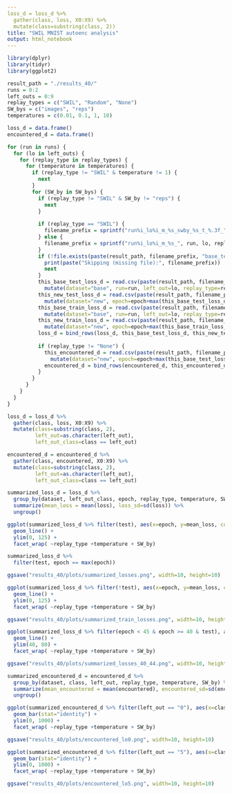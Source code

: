 ```yaml
---
loss_d = loss_d %>%
  gather(class, loss, X0:X9) %>%
  mutate(class=substring(class, 2))
title: "SWIL MNIST autoenc analysis"
output: html_notebook
---
```


```r
library(dplyr)
library(tidyr)
library(ggplot2)
```

```r
result_path = "./results_40/"
runs = 0:2
left_outs = 0:9
replay_types = c("SWIL", "Random", "None")
SW_bys = c("images", "reps")
temperatures = c(0.01, 0.1, 1, 10)

loss_d = data.frame()
encountered_d = data.frame()

for (run in runs) {
  for (lo in left_outs) {
    for (replay_type in replay_types) {
      for (temperature in temperatures) {
        if (replay_type != "SWIL" & temperature != 1) {
          next
        }
        for (SW_by in SW_bys) {
          if (replay_type != "SWIL" & SW_by != "reps") {
            next
          }
          
          if (replay_type == "SWIL") {
            filename_prefix = sprintf("run%i_lo%i_m_%s_swby_%s_t_%.3f_", run, lo, replay_type, SW_by, temperature)
          } else {
            filename_prefix = sprintf("run%i_lo%i_m_%s_", run, lo, replay_type)
          }
          if (!file.exists(paste(result_path, filename_prefix, "base_test_losses.csv", sep="")) | !file.exists(paste(result_path, filename_prefix, "new_test_losses.csv", sep=""))) {
            print(paste("Skipping (missing file):", filename_prefix))
            next
          }
          this_base_test_loss_d = read.csv(paste(result_path, filename_prefix, "base_test_losses.csv", sep=""), header=T) %>%
            mutate(dataset="base", run=run, left_out=lo, replay_type=replay_type, temperature=temperature, SW_by=SW_by, test=T)
          this_new_test_loss_d = read.csv(paste(result_path, filename_prefix, "new_test_losses.csv", sep=""), header=T) %>% 
            mutate(dataset="new", epoch=epoch+max(this_base_test_loss_d$epoch), run=run, left_out=lo, replay_type=replay_type, temperature=temperature, SW_by=SW_by, test=T) 
          this_base_train_loss_d = read.csv(paste(result_path, filename_prefix, "base_train_losses.csv", sep=""), header=T) %>%
            mutate(dataset="base", run=run, left_out=lo, replay_type=replay_type, temperature=temperature, SW_by=SW_by, test=F)
          this_new_train_loss_d = read.csv(paste(result_path, filename_prefix, "new_train_losses.csv", sep=""), header=T) %>% 
            mutate(dataset="new", epoch=epoch+max(this_base_train_loss_d$epoch), run=run, left_out=lo, replay_type=replay_type, temperature=temperature, SW_by=SW_by, test=F) 
          loss_d = bind_rows(loss_d, this_base_test_loss_d, this_new_test_loss_d, this_base_train_loss_d, this_new_train_loss_d)
          
          if (replay_type != "None") {
            this_encountered_d = read.csv(paste(result_path, filename_prefix, "replay_labels_encountered.csv", sep=""), header=T) %>% 
              mutate(dataset="new", epoch=epoch+max(this_base_test_loss_d$epoch), run=run, left_out=lo, replay_type=replay_type, temperature=temperature, SW_by=SW_by) 
            encountered_d = bind_rows(encountered_d, this_encountered_d)
          }
        }
      }
    }
  }
}
```

```r
loss_d = loss_d %>%
  gather(class, loss, X0:X9) %>%
  mutate(class=substring(class, 2),
         left_out=as.character(left_out),
         left_out_class=class == left_out)

encountered_d = encountered_d %>%
  gather(class, encountered, X0:X9) %>%
  mutate(class=substring(class, 2),
         left_out=as.character(left_out),
         left_out_class=class == left_out)
```

```r
summarized_loss_d = loss_d %>% 
  group_by(dataset, left_out_class, epoch, replay_type, temperature, SW_by, test) %>%
  summarize(mean_loss = mean(loss), loss_sd=sd(loss)) %>%
  ungroup()
```

```r
ggplot(summarized_loss_d %>% filter(test), aes(x=epoch, y=mean_loss, color=left_out_class)) +
  geom_line() +
  ylim(0, 125) +
  facet_wrap( ~replay_type +temperature + SW_by)
```
```r
summarized_loss_d %>% 
  filter(test, epoch == max(epoch))
```

```r
ggsave("results_40/plots/summarized_losses.png", width=10, height=10) 
```

```r
ggplot(summarized_loss_d %>% filter(!test), aes(x=epoch, y=mean_loss, color=left_out_class)) +
  geom_line() +
  ylim(0, 125) +
  facet_wrap( ~replay_type +temperature + SW_by)
```

```r
ggsave("results_40/plots/summarized_train_losses.png", width=10, height=10) 
```

```r
ggplot(summarized_loss_d %>% filter(epoch < 45 & epoch >= 40 & test), aes(x=epoch, y=mean_loss, color=left_out_class)) +
  geom_line() +
  ylim(40, 80) +
  facet_wrap( ~replay_type +temperature + SW_by)
```
```r
ggsave("results_40/plots/summarized_losses_40_44.png", width=10, height=10) 
```




```r
summarized_encountered_d = encountered_d %>% 
  group_by(dataset, class, left_out, replay_type, temperature, SW_by) %>%
  summarize(mean_encountered = mean(encountered), encountered_sd=sd(encountered)) %>%
  ungroup()
```

```r
ggplot(summarized_encountered_d %>% filter(left_out == "0"), aes(x=class, y=mean_encountered)) +
  geom_bar(stat="identity") +
  ylim(0, 1000) +
  facet_wrap( ~replay_type +temperature + SW_by)
```

```r
ggsave("results_40/plots/encountered_lo0.png", width=10, height=10) 
```

```r
ggplot(summarized_encountered_d %>% filter(left_out == "5"), aes(x=class, y=mean_encountered)) +
  geom_bar(stat="identity") +
  ylim(0, 1000) +
  facet_wrap( ~replay_type +temperature + SW_by)
```

```r
ggsave("results_40/plots/encountered_lo5.png", width=10, height=10) 
```